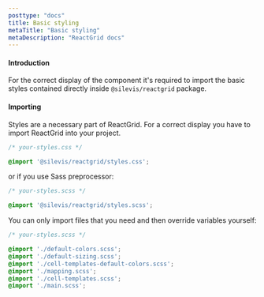 ```yaml
---
posttype: "docs"
title: Basic styling
metaTitle: "Basic styling"
metaDescription: "ReactGrid docs"
---
```


#### Introduction

For the correct display of the component it's required to import the basic styles contained directly inside 
`@silevis/reactgrid` package.

#### Importing

Styles are a necessary part of ReactGrid. For a correct display you have to import ReactGrid into your project.

```css
/* your-styles.css */

@import '@silevis/reactgrid/styles.css';
```

or if you use Sass preprocessor:

```scss
/* your-styles.scss */

@import '@silevis/reactgrid/styles.scss';
```

You can only import files that you need and then override variables yourself:

```scss
/* your-styles.scss */

@import './default-colors.scss';
@import './default-sizing.scss';
@import './cell-templates-default-colors.scss';
@import './mapping.scss';
@import './cell-templates.scss';
@import './main.scss';
```